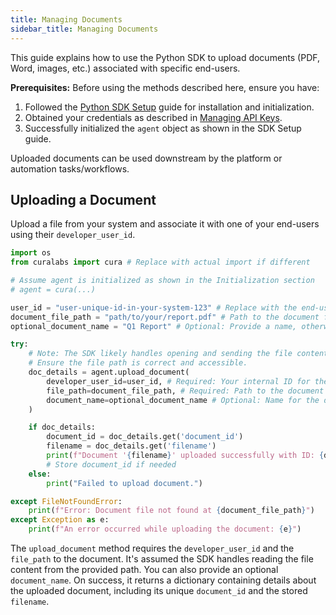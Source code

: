 ```yaml
---
title: Managing Documents
sidebar_title: Managing Documents
---
```


This guide explains how to use the Python SDK to upload documents (PDF, Word, images, etc.) associated with specific end-users.

**Prerequisites:** Before using the methods described here, ensure you have:
1.  Followed the [Python SDK Setup](./sdk-setup.md) guide for installation and initialization.
2.  Obtained your credentials as described in [Managing API Keys](./managing-api-keys.md).
3.  Successfully initialized the `agent` object as shown in the SDK Setup guide.

Uploaded documents can be used downstream by the platform or automation tasks/workflows.

## Uploading a Document

Upload a file from your system and associate it with one of your end-users using their `developer_user_id`.

```python
import os
from curalabs import cura # Replace with actual import if different

# Assume agent is initialized as shown in the Initialization section
# agent = cura(...)

user_id = "user-unique-id-in-your-system-123" # Replace with the end-user's ID in your system
document_file_path = "path/to/your/report.pdf" # Path to the document file on your system
optional_document_name = "Q1 Report" # Optional: Provide a name, otherwise filename might be used

try:
    # Note: The SDK likely handles opening and sending the file content.
    # Ensure the file path is correct and accessible.
    doc_details = agent.upload_document(
        developer_user_id=user_id, # Required: Your internal ID for the end-user
        file_path=document_file_path, # Required: Path to the document file
        document_name=optional_document_name # Optional: Name for the document
    )

    if doc_details:
        document_id = doc_details.get('document_id')
        filename = doc_details.get('filename')
        print(f"Document '{filename}' uploaded successfully with ID: {document_id}")
        # Store document_id if needed
    else:
        print("Failed to upload document.")

except FileNotFoundError:
    print(f"Error: Document file not found at {document_file_path}")
except Exception as e:
    print(f"An error occurred while uploading the document: {e}")

```

The `upload_document` method requires the `developer_user_id` and the `file_path` to the document. It's assumed the SDK handles reading the file content from the provided path. You can also provide an optional `document_name`. On success, it returns a dictionary containing details about the uploaded document, including its unique `document_id` and the stored `filename`.

